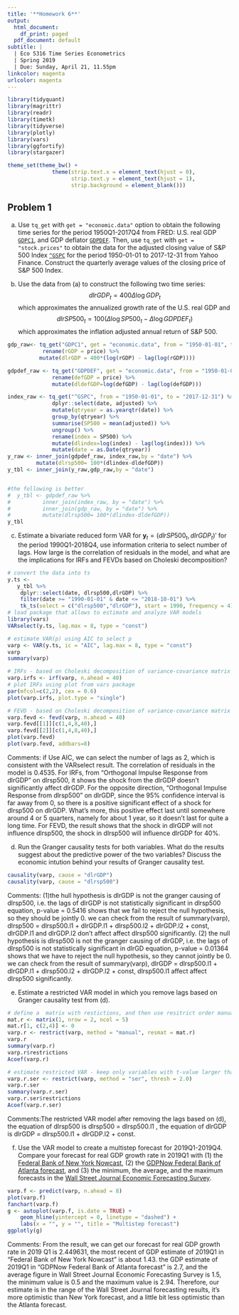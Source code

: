 ---
title: '**Homework 6**'
output:
  html_document:
    df_print: paged
  pdf_document: default
subtitle: |
  | Eco 5316 Time Series Econometrics
  | Spring 2019
  | Due: Sunday, April 21, 11.55pm
linkcolor: magenta
urlcolor: magenta
---

```{r}
library(tidyquant)
library(magrittr)
library(readr)
library(timetk)
library(tidyverse)
library(plotly)
library(vars)
library(ggfortify)
library(stargazer)

theme_set(theme_bw() + 
              theme(strip.text.x = element_text(hjust = 0),
                    strip.text.y = element_text(hjust = 1),
                    strip.background = element_blank()))
```

## **Problem 1**

(a) Use `tq_get` with `get = "economic.data"` option to obtain the following time series for the period 1950Q1-2017Q4 from FRED: U.S. real GDP [`GDPC1`](https://fred.stlouisfed.org/series/GDPC1), and GDP deflator [`GDPDEF`](https://fred.stlouisfed.org/series/GDPDEF). 
Then, use `tq_get` with `get = "stock.prices"` to obtain the data for the adjusted closing value of S&P 500 Index [`^GSPC`](https://finance.yahoo.com/chart/%5EGSPC) for the period 1950-01-01 to 2017-12-31 from Yahoo Finance. Construct the quarterly average values of the closing price of S&P 500 Index.

(b) Use the data from (a) to construct the following two time series: 
$$
    dlrGDP_t = 400 \Delta\log GDP_t
$$ 
which approximates the annualized growth rate of the U.S. real GDP and 
$$
    dlrSP500_t = 100 (\Delta \log SP500_t - \Delta \log GDPDEF_t)
$$ 
which approximates the inflation adjusted annual return of S&P 500. 

```{r}

gdp_raw<- tq_get("GDPC1", get = "economic.data", from = "1950-01-01", to = "2017-12-31") %>% 
           rename(rGDP = price) %>%
          mutate(dlrGDP = 400*(log(rGDP) - lag(log(rGDP))))

gdpdef_raw <- tq_get("GDPDEF", get = "economic.data", from = "1950-01-01", to = "2017-12-31") %>% 
              rename(defGDP = price) %>%
              mutate(dldefGDP=log(defGDP) - lag(log(defGDP)))

index_raw <- tq_get("^GSPC", from = "1950-01-01", to = "2017-12-31") %>%
              dplyr::select(date, adjusted) %>%
              mutate(qtryear = as.yearqtr(date)) %>%
              group_by(qtryear) %>%
              summarise(SP500 = mean(adjusted)) %>%
              ungroup() %>% 
              rename(index = SP500) %>%
              mutate(dlindex=log(index) - lag(log(index))) %>% 
              mutate(date = as.Date(qtryear))
y_raw <- inner_join(gdpdef_raw, index_raw,by = "date") %>% 
         mutate(dlrsp500= 100*(dlindex-dldefGDP))
y_tbl <- inner_join(y_raw,gdp_raw,by = "date")


#the following is better 
#  y_tbl <- gdpdef_raw %>% 
#          inner_join(index_raw, by = "date") %>% 
#          inner_join(gdp_raw, by = "date") %>%
#          mutate(dlrsp500= 100*(dlindex-dldefGDP)) 
y_tbl     
```

(c) Estimate a bivariate reduced form VAR for $\mathbf y_t = (dlrSP500_t, dlrGDP_t)'$ for the period 1990Q1-2018Q4, use information criteria to select number of lags. How large is the correlation of residuals in the model, and what are the implications for IRFs and FEVDs based on Choleski decomposition?
```{r}
# convert the data into ts
y.ts <-
   y_tbl %>%
    dplyr::select(date, dlrsp500,dlrGDP) %>%
    filter(date >= "1990-01-01" & date <= "2018-10-01") %>% 
    tk_ts(select = c("dlrsp500","dlrGDP"), start = 1990, frequency = 4)
# load package that allows to estimate and analyze VAR models
library(vars)
VARselect(y.ts, lag.max = 8, type = "const")    

# estimate VAR(p) using AIC to select p
varp <- VAR(y.ts, ic = "AIC", lag.max = 8, type = "const")  
varp                      
summary(varp)

# IRFs - based on Choleski decomposition of variance-covariance matrix var(e)
varp.irfs <- irf(varp, n.ahead = 40)
# plot IRFs using plot from vars package
par(mfcol=c(2,2), cex = 0.6)
plot(varp.irfs, plot.type = "single")

# FEVD - based on Choleski decomposition of variance-covariance matrix var(e)
varp.fevd <- fevd(varp, n.ahead = 40)
varp.fevd[[1]][c(1,4,8,40),]
varp.fevd[[2]][c(1,4,8,40),]
plot(varp.fevd)
plot(varp.fevd, addbars=8)
```
Comments: if Use AIC, we can select the number of lags as 2, which is consistent with the VARselect result. The correlation of residuals in the model is 0.4535. For IRFs, from "Orthogonal Impulse Response from dlrGDP" on dlrsp500, it shows the shock from the dlrGDP doesn't significantly affect dlrGDP.  For the opposite direction, "Orthogonal Impulse Response from dlrsp500" on dlrGDP, since the 95% confidence interval is far away from 0, so there is a positive significant effect of a shock for dlrsp500 on dlrGDP. What's more, this positive effect last until somewhere around 4 or 5 quarters, namely for about 1 year, so it doesn't last for quite a long time. For FEVD, the result shows that the shock in dlrGDP will not influence dlrsp500, the shock in dlrsp500 will influence dlrGDP for 40%. 


(d) Run the Granger causality tests for both variables. What do the results suggest about the predictive power of the two variables? Discuss the economic intution behind your results of Granger causality test. 
```{r}
causality(varp, cause = "dlrGDP") 
causality(varp, cause = "dlrsp500")  
```
Comments:  (1)the hull hypothesis is dlrGDP is not the granger causing of dlrsp500, i.e. the lags of dlrGDP is not statistically significant in dlrsp500 equation, p-value = 0.5416 shows that we fail to reject the null hypothesis, so they should be jointly 0. we can check from the result of summary(varp), dlrsp500 = dlrsp500.l1 + dlrGDP.l1 + dlrsp500.l2 + dlrGDP.l2 + const, dlrGDP.l1 and dlrGDP.l2 don't affect affect dlrsp500 significantly. 
          (2) the null hypothesis is dlrsp500 is not the granger causing of dlrGDP, i.e. the lags of dlrsp500  is not statistically significant in dlrGD equation, p-value = 0.01364 shows that we have to reject the null hypothesis, so they cannot jointly be 0. we can check from the result of summary(varp), dlrGDP = dlrsp500.l1 + dlrGDP.l1 + dlrsp500.l2 + dlrGDP.l2 + const, dlrsp500.l1 affect affect dlrsp500 significantly. 


(e) Estimate a restricted VAR model in which you remove lags based on Granger causality test from (d).
```{r}
# define a  matrix with restictions, and then use resitrict order manually
mat.r <- matrix(1, nrow = 2, ncol = 5)
mat.r[1, c(2,4)] <- 0   
varp.r <- restrict(varp, method = "manual", resmat = mat.r)
varp.r
summary(varp.r)
varp.r$restrictions
Acoef(varp.r)

# estimate restricted VAR - keep only variables with t-value larger than 2.0
varp.r.ser <- restrict(varp, method = "ser", thresh = 2.0)     
varp.r.ser
summary(varp.r.ser)   
varp.r.ser$restrictions
Acoef(varp.r.ser)  

```
Comments:The restricted VAR model after removing the lags based on (d), the equation of dlrsp500 is dlrsp500 = dlrsp500.l1 , the equation of dlrGDP is dlrGDP = dlrsp500.l1 + dlrGDP.l2 + const. 


(f) Use the VAR model to create a multistep forecast for 2019Q1-2019Q4. Compare your forecast for real GDP growth rate in 2019Q1 with (1) the [Federal Bank of New York Nowcast](https://www.newyorkfed.org/research/policy/nowcast), (2) the [GDPNow Federal Bank of Atlanta forecast](https://www.frbatlanta.org/cqer/research/gdpnow.aspx?panel=1), and (3) the minimum, the average, and the maximum forecasts in the [Wall Street Journal Economic Forecasting Survey](http://projects.wsj.com/econforecast/?standalone=1#ind=gdp&r=20).
```{r}
varp.f <- predict(varp, n.ahead = 8) 
plot(varp.f)
fanchart(varp.f)    
g <- autoplot(varp.f, is.date = TRUE) +
    geom_hline(yintercept = 0, linetype = "dashed") +
    labs(x = "", y = "", title = "Multistep forecast")
ggplotly(g)  

```
Comments:  From the result, we can get our forecast for real GDP growth rate in 2019 Q1 is 2.449631, the most recent of  GDP estimate of 2019Q1 in "Federal Bank of New York Nowcast" is about 1.43.  the GDP estimate of 2019Q1 in "GDPNow Federal Bank of Atlanta forecast" is 2.7, and the average figure in Wall Street Journal Economic Forecasting Survey is 1.5, the minimum value is 0.5 and the maximum value is 2.94. Therefore, our estimate is in the range of the Wall Street Journal forecasting results, it's more optimistic than New York forecast, and a little bit less optimistic than the Atlanta forecast. 